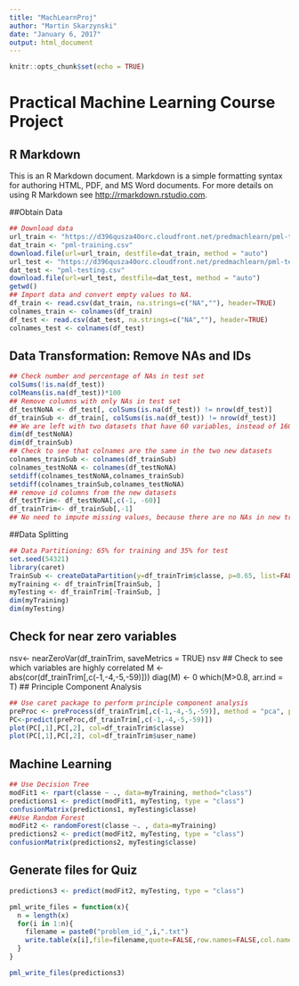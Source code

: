 ---
title: "MachLearnProj"
author: "Martin Skarzynski"
date: "January 6, 2017"
output: html_document
---

```{r setup, include=FALSE}
knitr::opts_chunk$set(echo = TRUE)
```
# Practical Machine Learning Course Project

## R Markdown

This is an R Markdown document. Markdown is a simple formatting syntax for authoring HTML, PDF, and MS Word documents. For more details on using R Markdown see <http://rmarkdown.rstudio.com>.

##Obtain Data
```{r}
## Download data
url_train <- "https://d396qusza40orc.cloudfront.net/predmachlearn/pml-training.csv"
dat_train <- "pml-training.csv"
download.file(url=url_train, destfile=dat_train, method = "auto")
url_test <- "https://d396qusza40orc.cloudfront.net/predmachlearn/pml-testing.csv"
dat_test <- "pml-testing.csv"
download.file(url=url_test, destfile=dat_test, method = "auto")
getwd()
## Import data and convert empty values to NA.
df_train <- read.csv(dat_train, na.strings=c("NA",""), header=TRUE)
colnames_train <- colnames(df_train)
df_test <- read.csv(dat_test, na.strings=c("NA",""), header=TRUE)
colnames_test <- colnames(df_test)
```

## Data Transformation: Remove NAs and IDs
```{r}
## Check number and percentage of NAs in test set
colSums(!is.na(df_test))
colMeans(is.na(df_test))*100
## Remove columns with only NAs in test set
df_testNoNA <- df_test[, colSums(is.na(df_test)) != nrow(df_test)]
df_trainSub <- df_train[, colSums(is.na(df_test)) != nrow(df_test)]
## We are left with two datasets that have 60 variables, instead of 160.
dim(df_testNoNA)
dim(df_trainSub)
## Check to see that colnames are the same in the two new datasets
colnames_trainSub <- colnames(df_trainSub)
colnames_testNoNA <- colnames(df_testNoNA)
setdiff(colnames_testNoNA,colnames_trainSub)
setdiff(colnames_trainSub,colnames_testNoNA)
## remove id columns from the new datasets
df_testTrim<- df_testNoNA[,c(-1, -60)]
df_trainTrim<- df_trainSub[,-1]
## No need to impute missing values, because there are no NAs in new training set
```
##Data Splitting
```{r}
## Data Partitioning: 65% for training and 35% for test 
set.seed(54321)
library(caret)
TrainSub <- createDataPartition(y=df_trainTrim$classe, p=0.65, list=FALSE)
myTraining <- df_trainTrim[TrainSub, ]
myTesting <- df_trainTrim[-TrainSub, ]
dim(myTraining)
dim(myTesting)
```
## Check for near zero variables
nsv<- nearZeroVar(df_trainTrim, saveMetrics = TRUE)
nsv
## Check to see which variables are highly correlated
M <- abs(cor(df_trainTrim[,c(-1,-4,-5,-59)]))
diag(M) <- 0
which(M>0.8, arr.ind = T)
## Principle Component Analysis
```{r}
## Use caret package to perform principle component analysis
preProc <- preProcess(df_trainTrim[,c(-1,-4,-5,-59)], method = "pca", pcaComp = 2)
PC<-predict(preProc,df_trainTrim[,c(-1,-4,-5,-59)])
plot(PC[,1],PC[,2], col=df_trainTrim$classe)
plot(PC[,1],PC[,2], col=df_trainTrim$user_name)
```
## Machine Learning
```{r}
## Use Decision Tree
modFit1 <- rpart(classe ~ ., data=myTraining, method="class")
predictions1 <- predict(modFit1, myTesting, type = "class")
confusionMatrix(predictions1, myTesting$classe)
##Use Random Forest
modFit2 <- randomForest(classe ~. , data=myTraining)
predictions2 <- predict(modFit2, myTesting, type = "class")
confusionMatrix(predictions2, myTesting$classe)
```
## Generate files for Quiz
```{r}
predictions3 <- predict(modFit2, myTesting, type = "class")

pml_write_files = function(x){
  n = length(x)
  for(i in 1:n){
    filename = paste0("problem_id_",i,".txt")
    write.table(x[i],file=filename,quote=FALSE,row.names=FALSE,col.names=FALSE)
  }
}

pml_write_files(predictions3)
```